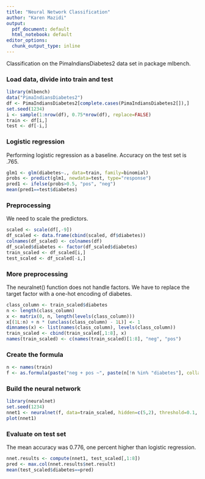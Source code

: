 ```yaml
---
title: "Neural Network Classification"
author: "Karen Mazidi"
output:
  pdf_document: default
  html_notebook: default
editor_options: 
  chunk_output_type: inline
---
```


Classification on the PimaIndiansDiabetes2 data set in package mlbench.

### Load data, divide into train and test

```r
library(mlbench)
data("PimaIndiansDiabetes2")
df <- PimaIndiansDiabetes2[complete.cases(PimaIndiansDiabetes2[]),]
set.seed(1234)
i <- sample(1:nrow(df), 0.75*nrow(df), replace=FALSE)
train <- df[i,]
test <- df[-i,]
```

### Logistic regression

Performing logistic regression as a baseline. Accuracy on the test set is .765.


```r
glm1 <- glm(diabetes~., data=train, family=binomial)
probs <- predict(glm1, newdata=test, type="response")
pred1 <- ifelse(probs>0.5, "pos", "neg")
mean(pred1==test$diabetes)
```
### Preprocessing

We need to scale the predictors. 

```r
scaled <- scale(df[,-9])
df_scaled <- data.frame(cbind(scaled, df$diabetes))
colnames(df_scaled) <- colnames(df)
df_scaled$diabetes <- factor(df_scaled$diabetes)
train_scaled <- df_scaled[i,]
test_scaled <- df_scaled[-i,]
```

### More preprocessing

The neuralnet() function does not handle factors. We have to replace the target factor with a one-hot encoding of diabetes. 

```r
class_column <- train_scaled$diabetes
n <- length(class_column)
x <- matrix(0, n, length(levels(class_column)))
x[(1L:n) + n * (unclass(class_column) - 1L)] <- 1
dimnames(x) <- list(names(class_column), levels(class_column))
train_scaled <- cbind(train_scaled[,1:8], x)    
names(train_scaled) <- c(names(train_scaled)[1:8], "neg", "pos")
```


### Create the formula

```r
n <- names(train)
f <- as.formula(paste("neg + pos ~", paste(n[!n %in% "diabetes"], collapse = " + ")))
```

### Build the neural network

```r
library(neuralnet)
set.seed(1234)
nnet1 <- neuralnet(f, data=train_scaled, hidden=c(5,2), threshold=0.1, act.fct = "logistic", linear.output=FALSE, lifesign = "minimal")
plot(nnet1)
```


### Evaluate on test set

The mean accuracy was 0.776, one percent higher than logistic regression.

```r
nnet.results <- compute(nnet1, test_scaled[,1:8])
pred <- max.col(nnet.results$net.result)
mean(test_scaled$diabetes==pred)
```




